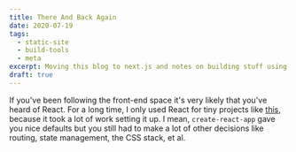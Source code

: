 ```yaml
---
title: There And Back Again
date: 2020-07-19
tags:
  - static-site
  - build-tools
  - meta
excerpt: Moving this blog to next.js and notes on building stuff using serverless.
draft: true
---
```


If you've been following the front-end space it's very likely that you've heard of React. For a long time, I only used React for tiny projects like [this](https://harrisjose.github.io/kolor/#/), because it took a lot of work setting it up. I mean, `create-react-app` gave you nice defaults but you still had to make a lot of other decisions like routing, state management, the CSS stack, et al.
